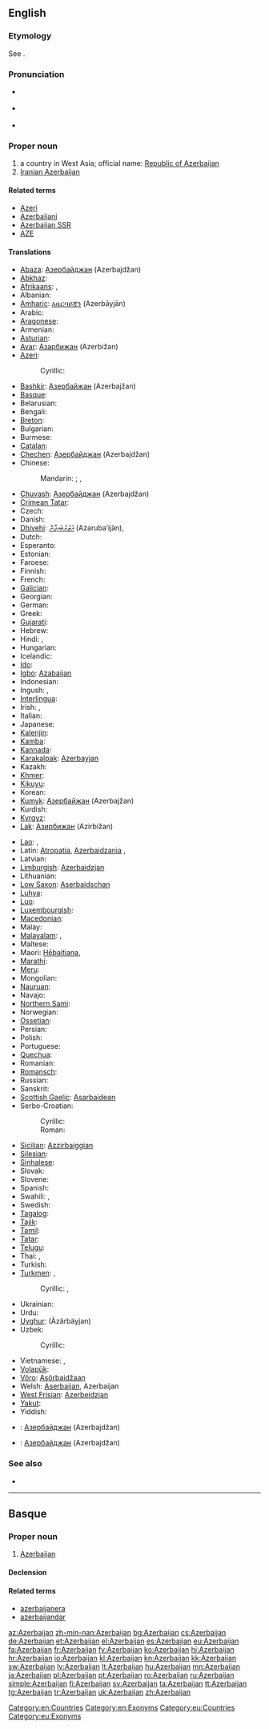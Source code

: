 ==English==
{{wikipedia}}

===Etymology===
See {{etyl|grc|-}} {{term|Ἀτροπατηνή||tr=Atropatēnē|lang=grc}}.

===Pronunciation===
* {{a|UK}} {{IPA|/ˌæz.ə.baɪˈdʒɑːn/}}
* {{a|UK}} {{IPA|/ˌæz.ɚ.baɪˈʒɑːn/}}
* {{audio|en-us-Azerbaijan.ogg|Audio (US)}}

===Proper noun===
{{en-proper noun}}

# a country in West Asia; official name: [[Republic of Azerbaijan]]
# [[Iranian Azerbaijan]]

====Related terms====
* [[Azeri]]
* [[Azerbaijani]]
* [[Azerbaijan SSR]]
* [[AZE]]

====Translations====
{{trans-top|country in Eastern Europe}}
* [[Abaza]]: [[Азербайджан]] (Azerbajdžan)
* [[Abkhaz]]: {{t|ab|Азербаиџьан|tr=Azerbaiǰ’an|sc=Cyrl}}
* [[Afrikaans]]: {{t|af|Azerbaidjan}}, {{t|af|Azerbeidjan}}
* Albanian: {{t|sq|Azerbajxhani}}
* [[Amharic]]: [[አዜርባይጃን]] (Azerbāyjān)
* Arabic: {{t|ar|أذربيجان|m|tr=ʾaḏarbayjān}}
* [[Aragonese]]: {{t|an|Azerbayán|m}}
* Armenian: {{t-|hy|Ադրբեջան|tr=Adrbeǰan}}
* [[Asturian]]: {{t|ast|Azerbaiyán|m}}
* [[Avar]]: [[Азарбижан]] (Azerbižan)
* [[Azeri]]: {{t+|az|Azərbaycan|xs=Azeri}}
*: Cyrillic: {{t-|az|Азәрбајҹан|sc=Cyrl|xs=Azeri}}
* [[Bashkir]]: [[Азербайжан]] (Azerbajžan)
* [[Basque]]: {{t|eu|Azerbaijan}}
* Belarusian: {{t|be|Азэрбайджан|m|tr=Azerbajdžán|xs=Belarusian}}
* Bengali: {{t|bn|আজারবাইজান|tr=ajarba'ijan|sc=Beng|xs=Bengali}}
* [[Breton]]: {{t|br|Azerbaidjan}}
* Bulgarian: {{t+|bg|Азербайджан|m|tr=Azerbajdžán}}
* Burmese: {{t|my|အဇာဘိုင်ဂျန်နိုင်ငံ|sc=Mymr}}
* [[Catalan]]: {{t|ca|Azerbaidjan|m}}
* [[Chechen]]: [[Азербайджан]] (Azerbajdžan)
* Chinese:
*: Mandarin: {{t+|cmn|阿塞拜疆|tr=Āsāibàijiāng|sc=Hani}}; {{t|cmn|亞塞拜然|sc=Hani}}, {{t|cmn|亚塞拜然|tr=Yàsàibàirán|sc=Hani}} {{qualifier|Taiwan}}
* [[Chuvash]]: [[Азербайджан]] (Azerbajdžan)
* [[Crimean Tatar]]: {{tø|crh|Azerbaycan}}
* Czech: {{t+|cs|Ázerbájdžán|m}}
* Danish: {{t-|da|Aserbajdsjan}}
* [[Dhivehi]]: [[އަޒަރުބައިޖާން]] (Ażaruba’ijān), {{t|dv|އަޒަރުބައިޖާން|tr=Ażaruba’ijān|sc=Thaa}}
* Dutch: {{t+|nl|Azerbeidzjan}}
* Esperanto: {{t|eo|Azerbajĝano}}
* Estonian: {{t+|et|Aserbaidžaan}}
* Faroese: {{t|fo|Aserbajdjan|n}}
* Finnish: {{t+|fi|Azerbaidžan}}
* French: {{t+|fr|Azerbaïdjan|m}}
* [[Galician]]: {{t|gl|Acerbaixán|m}}
* Georgian: {{t|ka|აზერბაიჯანი|tr=Azerbaijani|sc=Geor|xs=Georgian}}
* German: {{t+|de|Aserbaidschan|n}}
* Greek: {{t+|el|Αζερμπαϊτζάν|n|tr=Azerbaïtzán}}
* [[Gujarati]]: {{t|gu|અજરબેયજાન |tr=Ajarbēyjān|sc=Gujr|xs=Gujarati}}
* Hebrew: {{t|he|אזרבייג׳ן|tr=Azerbayján}}
* Hindi: {{t+|hi|अज़रबैजान|tr=azarbējān|xs=Hindi}}, {{t-|hi|आज़र्बैजान|tr=āzarbaijān|xs=Hindi}}
* Hungarian: {{t+|hu|Azerbajdzsán}}
* Icelandic: {{t+|is|Aserbaídsjan}}
* [[Ido]]: {{t|io|Azerbaijan}}
* [[Igbo]]: [[Azabaijan]]
* Indonesian: {{t-|id|Azerbaijan|xs=Indonesian}}
* Ingush: {{tø|inh|ГIазармохк|tr=Ğazarmoxk}}, {{tø|inh|Пирсаьний Мохк|tr=Pirsæniy Moxk}}
* [[Interlingua]]: {{t|ia|Azerbaidjan}}
* Irish: {{t|ga|Asarbaiseáin|f|alt=An Asarbaiseáin}}, {{t|ga|Poblacht na hAsarbaiseáine|f}}
* Italian: {{t-|it|Azerbaigian|m}}
* Japanese: {{t-|ja|アゼルバイジャン|tr=Azerubaijan}}
* [[Kalenjin]]: {{tø|kln|Azabajan}}
* [[Kamba]]: {{tø|kam|Azabajani}}
* [[Kannada]]: {{t|kn|ಅಜೇರ್‍ಬೈಜಾನ್|tr=ajērbaijān|sc=Knda}}
* [[Karakalpak]]: [[Azerbayjan]]
* Kazakh: {{t|kk|Әзірбайжан|tr=Äzirbayjan|sc=Cyrl|xs=Kazakh}}
* [[Khmer]]: {{t|km|អាស៊ែបៃហ្សង់|tr=a sae bai zong|sc=Khmr}}
* [[Kikuyu]]: {{tø|ki|Azabajani}}
* Korean: {{t+|ko|아제르바이잔|tr=Ajereubaijan|sc=Hang}}
* [[Kumyk]]: [[Азербайжан]] (Azerbajžan)
* Kurdish: {{t+|ku|Azerbeycan}}
* [[Kyrgyz]]: {{t|ky|Азербайжан|tr=Azerbaycan|sc=Cyrl|xs=Kyrgyz}}
* [[Lak]]: [[Азирбижан]] (Azirbižan)
{{trans-mid}}
* [[Lao]]: {{t|lo|ອາເຊໄບຈານ|sc=Laoo}}, {{t|lo|ອາແຊັກບາຍຊັນ|sc=Laoo}}
* Latin: [[Atropatia]], [[Azerbaidzania]] {{f}}, {{t|la|Adrabigania|f}}
* Latvian: {{t+|lv|Azerbaidžāna|xs=Latvian}}
* [[Limburgish]]: [[Azerbaidzjan]]
* Lithuanian: {{t+|lt|Azerbaidžanas|xs=Lithuanian}}
* [[Low Saxon]]: [[Aserbaidschan]]
* [[Luhya]]: {{tø|luy|Ebuazabaja}}
* [[Luo]]: {{tø|luo|Azabajan}}
* [[Luxembourgish]]: {{t|lb|Aserbaidschan|n}}
* [[Macedonian]]: {{t+|mk|Азербејџан|m|tr=Azerbejdžán}}
* Malay: {{t-|ms|Azerbaijan|xs=Malay}}
* [[Malayalam]]: {{t|ml|അസര്‍ബൈജാന്|tr=asarbaijān|sc=Mlym}}, {{t|ml|അസര്ബെയ്ജാന്|tr=asarbeyjān|sc=Mlym}}
* Maltese: {{t|mt|Ażerbajġan|m|alt=l-Ażerbajġan|xs=Maltese}}
* Maori: [[Hēbaitiana]], {{t-|mi|Atepaihānia|xs=Maori}}
* [[Marathi]]: {{t-|mr|अज़रबैजान|tr=azarbējān|sc=Deva|xs=Marathi}}
* [[Meru]]: {{tø|mer|Azabajani}}
* Mongolian: {{t|mn|Азербайжан|tr=Azerbajžan|sc=Cyrl|xs=Mongolian}}
* [[Nauruan]]: {{t-|na|Azerbaijan|xs=Nauruan}}
* Navajo: {{tø|nv|Azééwii bikéyah}}
* [[Northern Sami]]: {{tø|se|Aserbaižan}}
* Norwegian: {{t+|no|Aserbajdsjan}}
* [[Ossetian]]: {{tø|os|Азербайджан|tr=Azerbajdžan|sc=Cyrl}}
* Persian: {{t+|fa|آذربایجان|tr=Âzarbâyjân|xs=Persian}}
* Polish: {{t+|pl|Azerbejdżan|m}}
* Portuguese: {{t+|pt|Azerbaijão|m}}
* [[Quechua]]: {{t-|qu|Asarsuyu|xs=Quechua}}
* Romanian: {{t+|ro|Azerbaidjan|n}}
* [[Romansch]]: {{t|rm|Aserbeidschan|m}}
* Russian: {{t+|ru|Азербайджан|m|tr=Azerbajdžán}}
* Sanskrit: {{t-|sa|अजर्बैजान|tr=ajerbējān|xs=Sanskrit}}
* [[Scottish Gaelic]]: [[Asarbaidean]]
* Serbo-Croatian:
*: Cyrillic: {{t|sh|Азербејџан|m|sc=Cyrl}}
*: Roman: {{t|sh|Azerbejdžan|m}}
* [[Sicilian]]: [[Azzirbaiggian]] {{m}}
* [[Silesian]]: {{tø|szl|Azerbejdżůn|m}}
* [[Sinhalese]]: {{t|si|අසර්‍බයිජාන්|tr=asarbayijān|sc=Sinh}}
* Slovak: {{t-|sk|Azerbajdžan|m}}
* Slovene: {{t+|sl|Azerbajdžan|m}}
* Spanish: {{t+|es|Azerbaiyán|m}}
* Swahili: {{t+|sw|Azabajani|xs=Swahili}}, {{t+|sw|Uazeri|xs=Swahili}}
* Swedish: {{t+|sv|Azerbajdzjan}}
* [[Tagalog]]: {{t|tl|Azerbaijan}}
* [[Tajik]]: {{t|tg|Озарбойҷон|tr=Ozarboyjon|sc=Cyrl}}
* [[Tamil]]: {{t|ta|அஸர்பைஜான்|tr=asarpaijān|xs=Tamil}}
* [[Tatar]]: {{t|tt|Азәрбайҗан|tr=Äzärbaycan|sc=Cyrl|xs=Tatar}}
* [[Telugu]]: {{t|te|అజర్బైజాన్|tr=ajarbaijān|sc=Telu}}
* Thai: {{t|th|ประเทศอาเซอร์ไบจาน|tr=pràthàèt aasuurbaijan}}, {{t|th|อาเซอร์ไบจัน|tr=aasuurbaijan}}
* Turkish: {{t+|tr|Azerbaycan}}
* [[Turkmen]]: {{t-|tk|Azerbaýjan|xs=Turkmen}}, {{t|tk|Azerbeýjan}}
*: Cyrillic: {{t|tk|Азербайҗан}}, {{t|tk|Азербейҗан}}
* Ukrainian: {{t+|uk|Азербайджан|m|tr=Azerbajdžán|xs=Ukrainian}}
* Urdu: {{t|ur|آذربائجان|tr=āzarbā’ijān|xs=Urdu}}
* [[Uyghur]]: {{ug-Arab|[[ئازەربەيجان]]}} (Äzärbäyjan)
* Uzbek: {{t|uz|Ozarbayjon|xs=Uzbek}}
*: Cyrillic: {{t|uz|Озарбайжон}}
* Vietnamese: {{t|vi|Ai-déc-bai-gian|xs=Vietnamese}}, {{t-|vi|Azerbaijan|xs=Vietnamese}}
* [[Volapük]]: {{t+|vo|Lasärbäcän|xs=Volapük}}
* [[Võro]]: [[Asõrbaidžaan]]
* Welsh: [[Aserbaijan]], Azerbaijan
* [[West Frisian]]: [[Azerbeidzjan]]
* [[Yakut]]: {{tø|sah|Азербайдьан|tr=Azerbajd'an|sc=Cyrl}}
* Yiddish: {{t|yi|אַזערבײַדזשאַן|n|tr=Azerbaydzhan|sc=Hebr|xs=Yiddish}}
{{trans-bottom}}

{{checktrans-top}}
* {{ttbc|atv}}: [[Азербайджан]] (Azerbajdžan)
{{trans-mid}}
* {{ttbc|alt}}: [[Азербайджан]] (Azerbajdžan)
{{trans-bottom}}

===See also===
* {{list|en|countries of Europe}}

[[Category:en:Countries]]
[[Category:en:Exonyms]]

----

==Basque==
{{wikipedia|lang=eu}}

===Proper noun===
{{head|eu|proper noun}}

# [[#English|Azerbaijan]]

====Declension====
{{eu-decl-prop inanim noun|kk=1}}

====Related terms====
* [[azerbaijanera]]
* [[azerbaijandar]]

[[Category:eu:Countries]]
[[Category:eu:Exonyms]]

[[az:Azerbaijan]]
[[zh-min-nan:Azerbaijan]]
[[bg:Azerbaijan]]
[[cs:Azerbaijan]]
[[de:Azerbaijan]]
[[et:Azerbaijan]]
[[el:Azerbaijan]]
[[es:Azerbaijan]]
[[eu:Azerbaijan]]
[[fa:Azerbaijan]]
[[fr:Azerbaijan]]
[[fy:Azerbaijan]]
[[ko:Azerbaijan]]
[[hi:Azerbaijan]]
[[hr:Azerbaijan]]
[[io:Azerbaijan]]
[[kl:Azerbaijan]]
[[kn:Azerbaijan]]
[[kk:Azerbaijan]]
[[sw:Azerbaijan]]
[[lv:Azerbaijan]]
[[lt:Azerbaijan]]
[[hu:Azerbaijan]]
[[mn:Azerbaijan]]
[[ja:Azerbaijan]]
[[pl:Azerbaijan]]
[[pt:Azerbaijan]]
[[ro:Azerbaijan]]
[[ru:Azerbaijan]]
[[simple:Azerbaijan]]
[[fi:Azerbaijan]]
[[sv:Azerbaijan]]
[[ta:Azerbaijan]]
[[tt:Azerbaijan]]
[[tg:Azerbaijan]]
[[tr:Azerbaijan]]
[[uk:Azerbaijan]]
[[zh:Azerbaijan]]